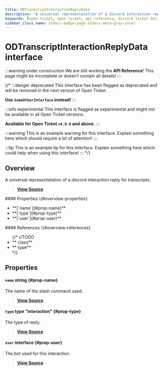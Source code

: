 ```yaml
---
title: ODTranscriptInteractionReplyData
description: "A universal representatation of a discord interaction reply for transcripts."
keywords: [open-ticket, open ticket, api reference, discord ticket bot, interface]
sidebar_class_name: otdocs-badge-page otdocs-meta-gray-inter
---
```

<head>
    <link rel="apple-touch-icon" href="/img/logo_vertical.png"/>
</head>

# ODTranscriptInteractionReplyData <M color="gray">interface</M>

:::warning under construction
We are still working the **API Reference**! This page might be incomplete or doesn't contain all details!
:::

{/*
:::danger deprecated
This interface has been flagged as deprecated and will be removed in the next version of Open Ticket.

**Use `SomeOtherInterface` instead!**
:::

:::info experimental
This interface is flagged as experimental and might not be available in all Open Ticket versions.

**Available for Open Ticket `v4.0.0` and above.**
:::

:::warning
This is an example warning for this interface. Explain something here which should require a lot of attention!
:::

:::tip
This is an example tip for this interface. Explain something here which could help when using this interface!
:::
*/}

## Overview
A universal representatation of a discord interaction reply for transcripts.

> [**View Source**](https://otgithub.dj-dj.be/tree/main/src/core/api/openticket/transcript.ts#L640)

<FlexHorizontal>
<div style={{width:"50%"}}>
    #### Properties \{#overview-properties}
    <ul>
        <li>**[`name`](#prop-name)**</li>
        <li>**[`type`](#prop-type)**</li>
        <li>**[`user`](#prop-user)**</li>
    </ul>
</div>
<div style={{width:"50%"}}>
    #### References \{#overview-references}
    <ul>
        {/*
        //TODO
        <li>**<code><ApiUrl url="class:ODId" label="api.ODId"/></code> <M color="purple">class</M>**</li>
        <li>**<code><ApiUrl url="type:ODExampleType" label="api.ODExampleType"/></code> <M color="brown">type</M>**</li>
        */}
    </ul>
</div>
</FlexHorizontal>

## Properties
<Divider></Divider>
#### `name` <M color="blue">string</M> <ApiBlock><ApiUrl url="js:string" label="string"/></ApiBlock> \{#prop-name}
The name of the slash command used.

> [**View Source**](https://otgithub.dj-dj.be/tree/main/src/core/api/openticket/transcript.ts#L646)

<Divider></Divider>
#### `type` <M color="brown">type</M> <ApiBlock>"interaction"</ApiBlock> \{#prop-type}
The type of reply.

> [**View Source**](https://otgithub.dj-dj.be/tree/main/src/core/api/openticket/transcript.ts#L642)

<Divider></Divider>
#### `user` <M color="gray">interface</M> <ApiBlock><ApiUrl url="interface:ODTranscriptUserData" label="api.ODTranscriptUserData"/></ApiBlock> \{#prop-user}
The bot used for this interaction.

> [**View Source**](https://otgithub.dj-dj.be/tree/main/src/core/api/openticket/transcript.ts#L644)

<Divider></Divider>
